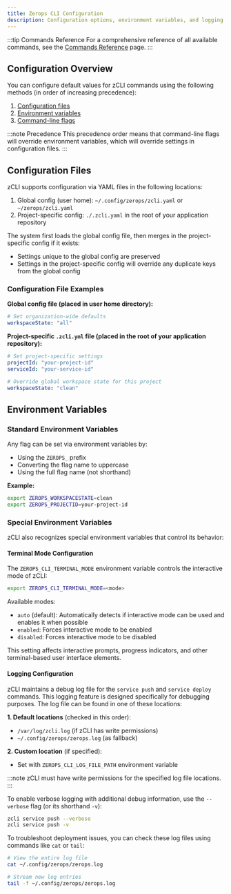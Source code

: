 ```yaml
---
title: Zerops CLI Configuration
description: Configuration options, environment variables, and logging capabilities for the Zerops command line tool (zcli)
---
```


:::tip Commands Reference
For a comprehensive reference of all available commands, see the [Commands Reference](/references/cli/commands) page.
:::

## Configuration Overview

You can configure default values for zCLI commands using the following methods (in order of increasing precedence):

1. [Configuration files](#configuration-files)
2. [Environment variables](#environment-variables)
3. [Command-line flags](/references/cli/commands)

:::note Precedence
This precedence order means that command-line flags will override environment variables, which will override settings in configuration files.
:::

## Configuration Files

zCLI supports configuration via YAML files in the following locations:

1. Global config (user home): `~/.config/zerops/zcli.yaml` or `~/zerops/zcli.yaml`
2. Project-specific config: `./.zcli.yaml` in the root of your application repository

The system first loads the global config file, then merges in the project-specific config if it exists:
- Settings unique to the global config are preserved
- Settings in the project-specific config will override any duplicate keys from the global config

### Configuration File Examples

**Global config file (placed in user home directory):**
```yaml
# Set organization-wide defaults
workspaceState: "all"
```

**Project-specific `.zcli.yml` file (placed in the root of your application repository):**
```yaml
# Set project-specific settings
projectId: "your-project-id"
serviceId: "your-service-id"

# Override global workspace state for this project
workspaceState: "clean"
```

## Environment Variables

### Standard Environment Variables

Any flag can be set via environment variables by:
- Using the `ZEROPS_` prefix
- Converting the flag name to uppercase
- Using the full flag name (not shorthand)

**Example:**
```sh
export ZEROPS_WORKSPACESTATE=clean
export ZEROPS_PROJECTID=your-project-id
```

### Special Environment Variables

zCLI also recognizes special environment variables that control its behavior:

#### Terminal Mode Configuration

The `ZEROPS_CLI_TERMINAL_MODE` environment variable controls the interactive mode of zCLI:

```sh
export ZEROPS_CLI_TERMINAL_MODE=<mode>
```

Available modes:
- `auto` (default): Automatically detects if interactive mode can be used and enables it when possible
- `enabled`: Forces interactive mode to be enabled
- `disabled`: Forces interactive mode to be disabled

This setting affects interactive prompts, progress indicators, and other terminal-based user interface elements.

#### Logging Configuration

zCLI maintains a debug log file for the `service push` and `service deploy` commands. This logging feature is designed specifically for debugging purposes. The log file can be found in one of these locations:

**1. Default locations** (checked in this order):
  - `/var/log/zcli.log` (if zCLI has write permissions)
  - `~/.config/zerops/zerops.log` (as fallback)

**2. Custom location** (if specified):
  - Set with `ZEROPS_CLI_LOG_FILE_PATH` environment variable

:::note
zCLI must have write permissions for the specified log file locations.
:::

To enable verbose logging with additional debug information, use the `--verbose` flag (or its shorthand `-v`):
```sh
zcli service push --verbose
zcli service push -v
```

To troubleshoot deployment issues, you can check these log files using commands like `cat` or `tail`:
```sh
# View the entire log file
cat ~/.config/zerops/zerops.log

# Stream new log entries
tail -f ~/.config/zerops/zerops.log
```
